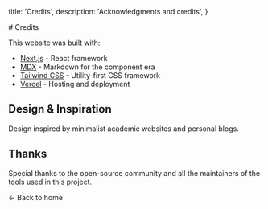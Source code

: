 
  title: 'Credits',
  description: 'Acknowledgments and credits',
}

<div className="max-w-3xl mx-auto px-6 py-12">
  # Credits

  This website was built with:

  - [Next.js](https://nextjs.org/) - React framework
  - [MDX](https://mdxjs.com/) - Markdown for the component era
  - [Tailwind CSS](https://tailwindcss.com/) - Utility-first CSS framework
  - [Vercel](https://vercel.com/) - Hosting and deployment
  
  ## Design & Inspiration

  Design inspired by minimalist academic websites and personal blogs.

  ## Thanks

  Special thanks to the open-source community and all the maintainers of the tools used in this project.

  <div className="mt-8">
    <Link href="/" className="text-blue-500 hover:text-blue-600">← Back to home</Link>
  </div>
</div>
